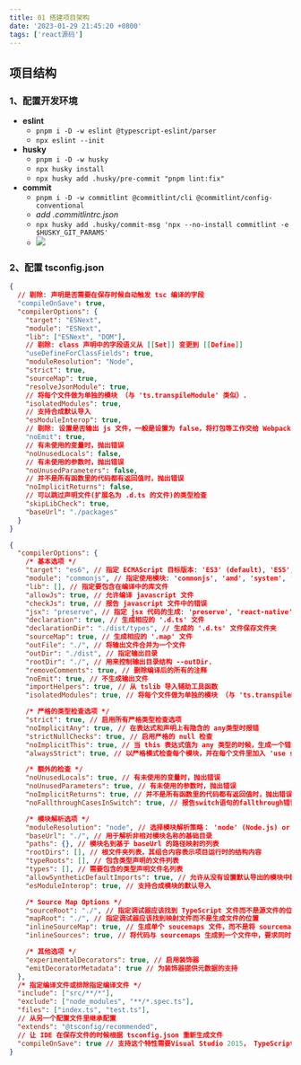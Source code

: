 ```yaml
---
title: 01 搭建项目架构
date: '2023-01-29 21:45:20 +0800'
tags: ['react源码']
---
```


## 项目结构

### 1、配置开发环境

- **eslint**
  - `pnpm i -D -w eslint @typescript-eslint/parser`
  - `npx eslint --init`
- **husky**
  - `pnpm i -D -w husky`
  - `npx husky install`
  - `npx husky add .husky/pre-commit "pnpm lint:fix"`
- **commit**
  - `pnpm i -D -w commitlint @commitlint/cli @commitlint/config-conventional`
  - _add .commitlintrc.json_
  - `npx husky add .husky/commit-msg 'npx --no-install commitlint -e $HUSKY_GIT_PARAMS'`
  - ![](https://cdn.jsdelivr.net/gh/zangguojun/tuchuang/yuque/Foc1vxRWDwr7HfszeXRDyIOBrySR.png)

### 2、配置 tsconfig.json

```json
{
  // 剔除: 声明是否需要在保存时候自动触发 tsc 编译的字段
  "compileOnSave": true,
  "compilerOptions": {
    "target": "ESNext",
    "module": "ESNext",
    "lib": ["ESNext", "DOM"],
    // 剔除: class 声明中的字段语义从 [[Set]] 变更到 [[Define]]
    "useDefineForClassFields": true,
    "moduleResolution": "Node",
    "strict": true,
    "sourceMap": true,
    "resolveJsonModule": true,
    // 将每个文件做为单独的模块 （与 'ts.transpileModule' 类似）.
    "isolatedModules": true,
    // 支持合成默认导入
    "esModuleInterop": true,
    // 剔除: 设置是否输出 js 文件，一般是设置为 false，将打包等工作交给 Webpack 等工具。
    "noEmit": true,
    // 有未使用的变量时，抛出错误
    "noUnusedLocals": false,
    // 有未使用的参数时，抛出错误
    "noUnusedParameters": false,
    // 并不是所有函数里的代码都有返回值时，抛出错误
    "noImplicitReturns": false,
    // 可以跳过声明文件(扩展名为 .d.ts 的文件)的类型检查
    "skipLibCheck": true,
    "baseUrl": "./packages"
  }
}
```

>

```json
{
  "compilerOptions": {
    /* 基本选项 */
    "target": "es6", // 指定 ECMAScript 目标版本: 'ES3' (default), 'ES5', 'ES2015', 'ES2016', 'ES2017', or 'ESNEXT'
    "module": "commonjs", // 指定使用模块: 'commonjs', 'amd', 'system', 'umd' or 'es2015'
    "lib": [], // 指定要包含在编译中的库文件
    "allowJs": true, // 允许编译 javascript 文件
    "checkJs": true, // 报告 javascript 文件中的错误
    "jsx": "preserve", // 指定 jsx 代码的生成: 'preserve', 'react-native', or 'react'
    "declaration": true, // 生成相应的 '.d.ts' 文件
    "declarationDir": "./dist/types", // 生成的 '.d.ts' 文件保存文件夹
    "sourceMap": true, // 生成相应的 '.map' 文件
    "outFile": "./", // 将输出文件合并为一个文件
    "outDir": "./dist", // 指定输出目录
    "rootDir": "./", // 用来控制输出目录结构 --outDir.
    "removeComments": true, // 删除编译后的所有的注释
    "noEmit": true, // 不生成输出文件
    "importHelpers": true, // 从 tslib 导入辅助工具函数
    "isolatedModules": true, // 将每个文件做为单独的模块 （与 'ts.transpileModule' 类似）.

    /* 严格的类型检查选项 */
    "strict": true, // 启用所有严格类型检查选项
    "noImplicitAny": true, // 在表达式和声明上有隐含的 any类型时报错
    "strictNullChecks": true, // 启用严格的 null 检查
    "noImplicitThis": true, // 当 this 表达式值为 any 类型的时候，生成一个错误
    "alwaysStrict": true, // 以严格模式检查每个模块，并在每个文件里加入 'use strict'

    /* 额外的检查 */
    "noUnusedLocals": true, // 有未使用的变量时，抛出错误
    "noUnusedParameters": true, // 有未使用的参数时，抛出错误
    "noImplicitReturns": true, // 并不是所有函数里的代码都有返回值时，抛出错误
    "noFallthroughCasesInSwitch": true, // 报告switch语句的fallthrough错误。（即，不允许switch的case语句贯穿）

    /* 模块解析选项 */
    "moduleResolution": "node", // 选择模块解析策略： 'node' (Node.js) or 'classic' (TypeScript pre-1.6)
    "baseUrl": "./", // 用于解析非相对模块名称的基础目录
    "paths": {}, // 模块名到基于 baseUrl 的路径映射的列表
    "rootDirs": [], // 根文件夹列表，其组合内容表示项目运行时的结构内容
    "typeRoots": [], // 包含类型声明的文件列表
    "types": [], // 需要包含的类型声明文件名列表
    "allowSyntheticDefaultImports": true, // 允许从没有设置默认导出的模块中默认导入。
    "esModuleInterop": true, // 支持合成模块的默认导入

    /* Source Map Options */
    "sourceRoot": "./", // 指定调试器应该找到 TypeScript 文件而不是源文件的位置
    "mapRoot": "./", // 指定调试器应该找到映射文件而不是生成文件的位置
    "inlineSourceMap": true, // 生成单个 soucemaps 文件，而不是将 sourcemaps 生成不同的文件
    "inlineSources": true, // 将代码与 sourcemaps 生成到一个文件中，要求同时设置了 --inlineSourceMap 或 --sourceMap 属性

    /* 其他选项 */
    "experimentalDecorators": true, // 启用装饰器
    "emitDecoratorMetadata": true // 为装饰器提供元数据的支持
  },
  /* 指定编译文件或排除指定编译文件 */
  "include": ["src/**/*"],
  "exclude": ["node_modules", "**/*.spec.ts"],
  "files": ["index.ts", "test.ts"],
  // 从另一个配置文件里继承配置
  "extends": "@tsconfig/recommended",
  // 让 IDE 在保存文件的时候根据 tsconfig.json 重新生成文件
  "compileOnSave": true // 支持这个特性需要Visual Studio 2015， TypeScript 1.8.4 以上并且安装 atom-typescript 插件
}
```
